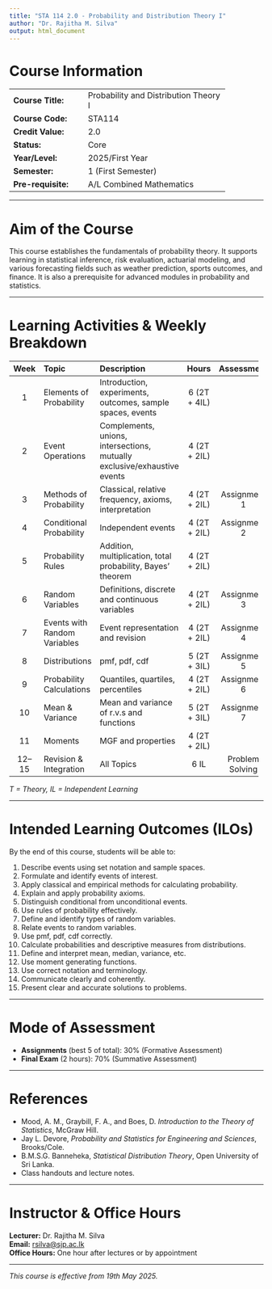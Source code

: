 ```yaml
---
title: "STA 114 2.0 - Probability and Distribution Theory I"
author: "Dr. Rajitha M. Silva"
output: html_document
---
```


# Course Information

+--------------------+---------------------------------------+
| **Course Title:**  | Probability and Distribution Theory I |
+--------------------+---------------------------------------+
| **Course Code:**   | STA114                                |
+--------------------+---------------------------------------+
| **Credit Value:**  | 2.0                                   |
+--------------------+---------------------------------------+
| **Status:**        | Core                                  |
+--------------------+---------------------------------------+
| **Year/Level:**    | 2025/First Year                       |
+--------------------+---------------------------------------+
| **Semester:**      | 1 (First Semester)                    |
+--------------------+---------------------------------------+
| **Pre-requisite:** | A/L Combined Mathematics              |
+--------------------+---------------------------------------+

------------------------------------------------------------------------

# Aim of the Course

This course establishes the fundamentals of probability theory. It supports learning in statistical inference, risk evaluation, actuarial modeling, and various forecasting fields such as weather prediction, sports outcomes, and finance. It is also a prerequisite for advanced modules in probability and statistics.

------------------------------------------------------------------------

# Learning Activities & Weekly Breakdown

::: {style="text-align: center;"}
+-------------+------------------------------+--------------------------------------------------------------------------+--------------+-----------------+
| **Week**    | **Topic**                    | **Description**                                                          | **Hours**    | **Assessment**  |
+:===========:+:=============================+:=========================================================================+:============:+:===============:+
| 1           | Elements of Probability      | Introduction, experiments, outcomes, sample spaces, events               | 6 (2T + 4IL) |                 |
+-------------+------------------------------+--------------------------------------------------------------------------+--------------+-----------------+
| 2           | Event Operations             | Complements, unions, intersections, mutually exclusive/exhaustive events | 4 (2T + 2IL) |                 |
+-------------+------------------------------+--------------------------------------------------------------------------+--------------+-----------------+
| 3           | Methods of Probability       | Classical, relative frequency, axioms, interpretation                    | 4 (2T + 2IL) | Assignment 1    |
+-------------+------------------------------+--------------------------------------------------------------------------+--------------+-----------------+
| 4           | Conditional Probability      | Independent events                                                       | 4 (2T + 2IL) | Assignment 2    |
+-------------+------------------------------+--------------------------------------------------------------------------+--------------+-----------------+
| 5           | Probability Rules            | Addition, multiplication, total probability, Bayes' theorem              | 4 (2T + 2IL) |                 |
+-------------+------------------------------+--------------------------------------------------------------------------+--------------+-----------------+
| 6           | Random Variables             | Definitions, discrete and continuous variables                           | 4 (2T + 2IL) | Assignment 3    |
+-------------+------------------------------+--------------------------------------------------------------------------+--------------+-----------------+
| 7           | Events with Random Variables | Event representation and revision                                        | 4 (2T + 2IL) | Assignment 4    |
+-------------+------------------------------+--------------------------------------------------------------------------+--------------+-----------------+
| 8           | Distributions                | pmf, pdf, cdf                                                            | 5 (2T + 3IL) | Assignment 5    |
+-------------+------------------------------+--------------------------------------------------------------------------+--------------+-----------------+
| 9           | Probability Calculations     | Quantiles, quartiles, percentiles                                        | 4 (2T + 2IL) | Assignment 6    |
+-------------+------------------------------+--------------------------------------------------------------------------+--------------+-----------------+
| 10          | Mean & Variance              | Mean and variance of r.v.s and functions                                 | 5 (2T + 3IL) | Assignment 7    |
+-------------+------------------------------+--------------------------------------------------------------------------+--------------+-----------------+
| 11          | Moments                      | MGF and properties                                                       | 4 (2T + 2IL) |                 |
+-------------+------------------------------+--------------------------------------------------------------------------+--------------+-----------------+
| 12–15       | Revision & Integration       | All Topics                                                               | 6 IL         | Problem Solving |
+-------------+------------------------------+--------------------------------------------------------------------------+--------------+-----------------+
:::

*T = Theory, IL = Independent Learning*

------------------------------------------------------------------------

# Intended Learning Outcomes (ILOs)

By the end of this course, students will be able to:

1.  Describe events using set notation and sample spaces.\
2.  Formulate and identify events of interest.\
3.  Apply classical and empirical methods for calculating probability.\
4.  Explain and apply probability axioms.\
5.  Distinguish conditional from unconditional events.\
6.  Use rules of probability effectively.\
7.  Define and identify types of random variables.\
8.  Relate events to random variables.\
9.  Use pmf, pdf, cdf correctly.\
10. Calculate probabilities and descriptive measures from distributions.\
11. Define and interpret mean, median, variance, etc.\
12. Use moment generating functions.\
13. Use correct notation and terminology.\
14. Communicate clearly and coherently.\
15. Present clear and accurate solutions to problems.

------------------------------------------------------------------------

# Mode of Assessment

-   **Assignments** (best 5 of total): 30% (Formative Assessment)\
-   **Final Exam** (2 hours): 70% (Summative Assessment)

------------------------------------------------------------------------

# References

-   Mood, A. M., Graybill, F. A., and Boes, D. *Introduction to the Theory of Statistics*, McGraw Hill.\
-   Jay L. Devore, *Probability and Statistics for Engineering and Sciences*, Brooks/Cole.\
-   B.M.S.G. Banneheka, *Statistical Distribution Theory*, Open University of Sri Lanka.\
-   Class handouts and lecture notes.

------------------------------------------------------------------------

# Instructor & Office Hours

**Lecturer:** Dr. Rajitha M. Silva\
**Email:** [rsilva\@sjp.ac.lk](mailto:rsilva@sjp.ac.lk){.email}\
**Office Hours:** One hour after lectures or by appointment

------------------------------------------------------------------------

*This course is effective from 19th May 2025.*
